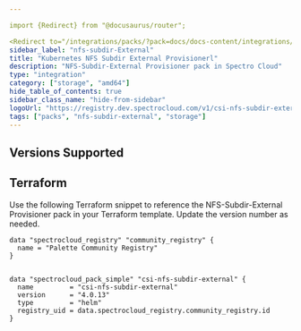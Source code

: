 ```yaml
---

import {Redirect} from "@docusaurus/router";

<Redirect to="/integrations/packs/?pack=docs/docs-content/integrations/csi-nfs-subdir-external" />
sidebar_label: "nfs-subdir-External"
title: "Kubernetes NFS Subdir External Provisionerl"
description: "NFS-Subdir-External Provisioner pack in Spectro Cloud"
type: "integration"
category: ["storage", "amd64"]
hide_table_of_contents: true
sidebar_class_name: "hide-from-sidebar"
logoUrl: "https://registry.dev.spectrocloud.com/v1/csi-nfs-subdir-external/blobs/sha256:4b40eb85382d04dc4dcfc174b5e288b963b6201f6915e14b07bd8a5c4323b51b?type=image.webp"
tags: ["packs", "nfs-subdir-external", "storage"]
---
```



<Redirect to="/integrations/packs/?pack=docs/docs-content/integrations/csi-nfs-subdir-external" />

## Versions Supported

<Tabs queryString="parent">

<TabItem label="4.0.x" value="4.0.x">

</TabItem>

</Tabs>

## Terraform

Use the following Terraform snippet to reference the NFS-Subdir-External Provisioner pack in your Terraform template.
Update the version number as needed.

```hcl
data "spectrocloud_registry" "community_registry" {
  name = "Palette Community Registry"
}


data "spectrocloud_pack_simple" "csi-nfs-subdir-external" {
  name         = "csi-nfs-subdir-external"
  version      = "4.0.13"
  type         = "helm"
  registry_uid = data.spectrocloud_registry.community_registry.id
}
```
